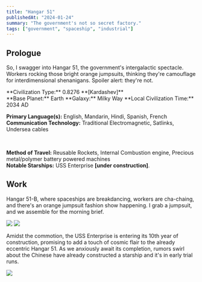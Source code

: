 ```yaml
---
title: "Hangar 51"
publishedAt: "2024-01-24"
summary: "The government's not so secret factory."
tags: ["government", "spaceship", "industrial"]
---
```


## Prologue

So, I swagger into Hangar 51, the government's intergalactic spectacle. Workers rocking those bright orange jumpsuits,
thinking they're camouflage for interdimensional shenanigans. Spoiler alert: they're not.

<Alert>
**Civilization Type:** 0.8276 **[Kardashev]**<br/>
**Base Planet:** Earth  
**Galaxy:** Milky Way  
**Local Civilization Time:** 2034 AD
<br/>

**Primary Language(s):** English, Mandarin, Hindi, Spanish, French<br/>
**Communication Technology:** Traditional Electromagnetic, Satlinks, Undersea cables<br/>

<br />

**Method of Travel:** Reusable Rockets, Internal Combustion engine, Precious metal/polymer battery powered machines<br/>
**Notable Starships:** USS Enterprise **[under construction]**.

</Alert>

## Work

Hangar 51-B, where spaceships are breakdancing, workers are cha-chaing, and there's
an orange jumpsuit fashion show happening. I grab a jumpsuit, and we assemble for the morning brief.

<div className="grid grid-cols-2 grid-rows-2 gap-1 overflow-clip rounded-lg">
  <Image
    caption="I work on the radar integration team"
    width={600}
    height={400}
    src="/read/hangar-51/hangar2.jpg"
  />
  <Image
    caption="We procured a CAT(the company) coldfusion genset recently"
    width={600}
    height={400}
    src="/read/hangar-51/hangar1.jpg"
  />
</div>

Amidst the commotion, the USS Enterprise is entering its 10th year of construction,
promising to add a touch of cosmic flair to the already eccentric Hangar 51. As we anxiously
await its completion, rumors swirl about the Chinese have already constructed a starship and it's in
early trial runs.

<Image
  width={1000}
  height={400}
  src="/read/hangar-51/hangar3.jpg"
  caption="orange jumpsuits"
/>
